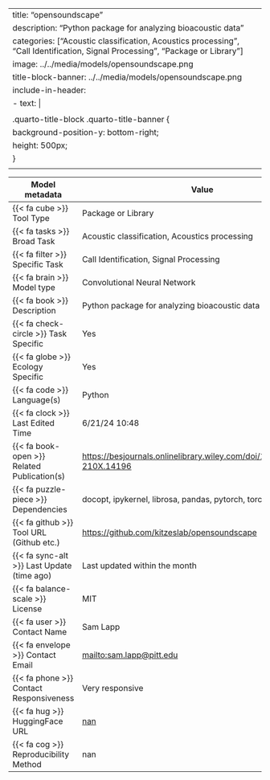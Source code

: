 
---
title: "opensoundscape"
description: "Python package for analyzing bioacoustic data"
categories: ["Acoustic classification, Acoustics processing", "Call Identification, Signal Processing", "Package or Library"]
image: ../../media/models/opensoundscape.png
title-block-banner: ../../media/models/opensoundscape.png
include-in-header:
  - text: |
      <style>
      .quarto-title-block .quarto-title-banner {
        background-position-y: bottom-right;
        height: 500px;
      }
      </style>
---

| Model metadata             | Value                               |
|----------------------------|------------------------------------|
| {{< fa cube >}} Tool Type | [Package or Library]{.tool_type .tool_type_pkglib} |
| {{< fa tasks >}} Broad Task | Acoustic classification, Acoustics processing |
| {{< fa filter >}} Specific Task | Call Identification, Signal Processing |
| {{< fa brain >}} Model type | Convolutional Neural Network |
| {{< fa book >}} Description | Python package for analyzing bioacoustic data |
| {{< fa check-circle >}} Task Specific | Yes |
| {{< fa globe >}} Ecology Specific | Yes |
| {{< fa code >}} Language(s) | Python |
| {{< fa clock >}} Last Edited Time | 6/21/24 10:48 |
| {{< fa book-open >}} Related Publication(s) | [https://besjournals.onlinelibrary.wiley.com/doi/10.1111/2041-210X.14196](https://besjournals.onlinelibrary.wiley.com/doi/10.1111/2041-210X.14196) |
| {{< fa puzzle-piece >}} Dependencies | docopt, ipykernel, librosa, pandas, pytorch, torchvision |
| {{< fa github >}} Tool URL (Github etc.) | [https://github.com/kitzeslab/opensoundscape](https://github.com/kitzeslab/opensoundscape) |
| {{< fa sync-alt >}} Last Update (time ago) | Last updated within the month |
| {{< fa balance-scale >}} License | MIT |
| {{< fa user >}} Contact Name | Sam Lapp |
| {{< fa envelope >}} Contact Email | [mailto:sam.lapp@pitt.edu ](mailto:sam.lapp@pitt.edu ) |
| {{< fa phone >}} Contact Responsiveness | Very responsive |
| {{< fa hug >}} HuggingFace URL | [nan](nan) |
| {{< fa cog >}} Reproducibility Method | nan |
